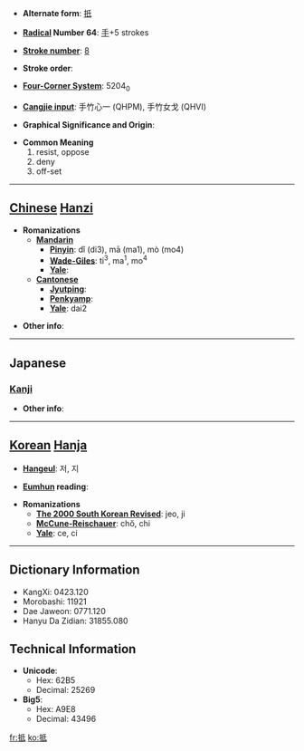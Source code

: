 * '''Alternate form''': [[扺]]

* '''[[Wiktionary:Chinese radical index| Radical]] Number 64''': [[Wiktionary:Chinese radical index 手|手]]+5 strokes

* '''[[Wiktionary:Chinese total strokes index|Stroke number]]''': [[Wiktionary:Chinese total strokes index 8|8]]

* '''Stroke order''': 

* '''[[Wiktionary:Chinese four corner index|Four-Corner System]]''': 5204<sub>0</sub>

* '''[[Wiktionary:Chinese Cangjie index|Cangjie input]]''': 手竹心一 (QHPM), 手竹女戈 (QHVI)

* '''Graphical Significance and Origin''': 

* '''Common Meaning'''
*#resist, oppose
*# deny
*# off-set


----

== [[Chinese]] [[Hanzi]] ==

* '''Romanizations'''
** '''[[Mandarin]]'''
*** '''[[Pinyin]]''': dǐ (di3), mā (ma1), mò (mo4)
*** '''[[Wade-Giles]]''': ti<sup>3</sup>, ma<sup>1</sup>, mo<sup>4</sup>
*** '''[[Yale]]''': 
** '''[[Cantonese]]'''
*** '''[[Jyutping]]''':
*** '''[[Penkyamp]]''': 
*** '''[[Yale]]''': dai2

* '''Other info''': 

----

==Japanese==
===[[Kanji]]===
{{kanji|on readings=[[てい]] (tei)
|kun readings=[[あたる]] (ataru), [[あてる]] (ateru)
}}

* '''Other info''':  

----

== [[Korean]] [[Hanja]] ==

* '''[[Hangeul]]''': 저, 지

* '''[[Eumhun]] reading''': 

* '''Romanizations'''
** '''[[The 2000 South Korean Revised Romanization|The 2000 South Korean Revised]]''': jeo, ji
** '''[[McCune-Reischauer]]''': chŏ, chi
** '''[[Yale]]''': ce, ci

----

== Dictionary Information ==

* KangXi: 0423.120
* Morobashi: 11921
* Dae Jaweon: 0771.120
* Hanyu Da Zidian: 31855.080

== Technical Information ==

* '''Unicode''':
** Hex: 62B5
** Decimal: 25269
* '''Big5''':
** Hex: A9E8
** Decimal: 43496

[[fr:抵]]
[[ko:抵]]